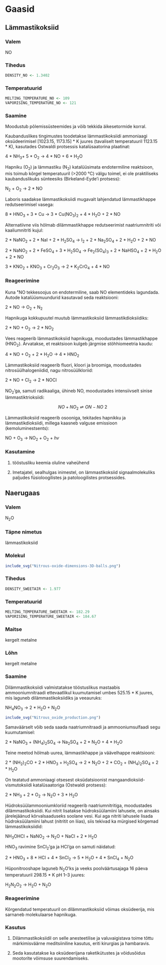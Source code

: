 # Gaasid

## Lämmastikoksiid

### Valem

NO

### Tihedus

```r
DENSITY_NO <- 1.3402
```

### Temperatuurid

```r
MELTING_TEMPERATURE_NO <- 109
VAPORISING_TEMPERATURE_NO <- 121
```

### Saamine

Moodustub põlemissüsteemides ja võib tekkida äikesetormide korral.

Kaubanduslikes tingimustes toodetakse lämmastikoksiidi ammoniaagi oksüdeerimisel [1023.15, 1173.15] * K juures (tavaliselt temperatuuril 1123.15 * K), kasutades Ostwaldi protsessis katalüsaatorina plaatinat:

4 * NH~3~+ 5 * O~2~ -> 4 * NO + 6 * H~2~O

Hapniku (O~2~) ja lämmastiku (N~2~) katalüüsimata endotermiline reaktsioon, mis toimub kõrgel temperatuuril (>2000 °C) välgu toimel, ei ole praktiliseks kaubanduslikuks sünteesiks (Birkeland-Eyde'i protsess):

N~2~ + O~2~ -> 2 * NO

Laboris saadakse lämmastikoksiidi mugavalt lahjendatud lämmastikhappe redutseerimisel vasega:

8 * HNO~3~ + 3 * Cu -> 3 * Cu(NO~3~)~2~ + 4 * H~2~O + 2 * NO

Alternatiivne viis hõlmab dilämmastikhappe redutseerimist naatriumnitriti või kaaliumnitriti kujul:

2 * NaNO~2~ + 2 * NaI + 2 * H~2~SO~4~ -> I~2~ + 2 * Na~2~SO~4~ + 2 * H~2~O + 2 * NO

2 * NaNO~2~ + 2 * FeSO~4~ + 3 * H~2~SO~4~ -> Fe~2~(SO~4~)~3~ + 2 * NaHSO~4~ + 2 * H~2~O + 2 * NO

3 * KNO~2~ + KNO~3~ + Cr~2~O~3~ -> 2 * K~2~CrO~4~ + 4 * NO

### Reageerimine

Kuna ^•^NO tekkesoojus on endotermiline, saab NO elementideks lagundada. Autode katalüüsmuundurid kasutavad seda reaktsiooni:

2 * NO -> O~2~ + N~2~

Hapnikuga kokkupuutel muutub lämmastikoksiid lämmastikdioksiidiks:

2 * NO + O~2~ -> 2 * NO~2~

Vees reageerib lämmastikoksiid hapnikuga, moodustades lämmastikhappe (HNO~2~). Arvatakse, et reaktsioon kulgeb järgmise stöhhiomeetria kaudu:

4 * NO + O~2~ + 2 * H~2~O -> 4 * HNO~2~

Lämmastikoksiid reageerib fluori, kloori ja broomiga, moodustades nitrosüülhalogeniidid, nagu nitrosüülkloriid:

2 * NO + Cl~2~ -> 2 * NOCl

NO~2~'ga, samuti radikaaliga, ühineb NO, moodustades intensiivselt sinise lämmastiktrioksiidi:

$$NO + NO_2 \rightleftharpoons ON-NO~2~$$

Lämmastikoksiid reageerib osooniga, tekitades hapnikku ja lämmastikdioksiidi, millega kaasneb valguse emissioon (kemoluminestsents):

NO + O~3~ -> NO~2~ + O~2~ + *hv*

### Kasutamine

1. tööstusliku keemia oluline vaheühend

2. Imetajatel, sealhulgas inimestel, on lämmastikoksiid signaalmolekuliks paljudes füsioloogilistes ja patoloogilistes protsessides.

## Naerugaas

### Valem

N~2~O

### Täpne nimetus

lämmastikoksiid

### Molekul

```r
include_svg("Nitrous-oxide-dimensions-3D-balls.png")
```

### Tihedus

```r
DENSITY_SWEETAIR <- 1.977
```

### Temperatuurid

```r
MELTING_TEMPERATURE_SWEETAIR <- 182.29
VAPORISING_TEMPERATURE_SWEETAIR <- 184.67
```

### Maitse

kergelt metalne

### Lõhn

kergelt metalne

### Saamine

Dilämmastikoksiidi valmistatakse tööstuslikus mastaabis ammooniumnitraadi ettevaatlikul kuumutamisel umbes 525.15 * K juures, mis laguneb dilämmastikoksiidiks ja veeauruks:

NH~4~NO~3~ -> 2 * H~2~O + N~2~O

```r
include_svg("Nitrous_oxide_production.png")
```

Samaväärselt võib seda saada naatriumnitraadi ja ammooniumsulfaadi segu kuumutamisel:

2 * NaNO~3~ + (NH~4~)~2~SO~4~ -> Na~2~SO~4~ + 2 * N~2~O + 4 * H~2~O

Teine meetod hõlmab uurea, lämmastikhappe ja väävelhappe reaktsiooni:

2 * (NH~2~)~2~CO + 2 * HNO~3~ +  H~2~SO~4~ -> 2 * N~2~O + 2 * CO~2~ + (NH~4~)~2~SO~4~ + 2 * H~2~O

On teatatud ammoniaagi otsesest oksüdatsioonist mangaandioksiid-vismutoksiidi katalüsaatoriga (Ostwaldi protsess):

2 * NH~3~ + 2 * O~2~ -> N~2~O + 3 * H~2~O

Hüdroksüülammooniumkloriid reageerib naatriumnitritiga, moodustades dilämmastikoksiidi. Kui nitrit lisatakse hüdroksüülamiini lahusele, on ainsaks järelejäänud kõrvalsaaduseks soolane vesi. Kui aga nitriti lahusele lisada hüdroksüülamiini lahust (nitritit on liias), siis tekivad ka mürgised kõrgemad lämmastikoksiidid:

NH~3~OHCl + NaNO~2~ -> N~2~O + NaCl + 2 * H~2~O

HNO~3~ ravimine SnCl~2~'ga ja HCl'ga on samuti näidatud:

2 * HNO~3~ + 8 * HCl + 4 * SnCl~2~ -> 5 * H~2~O + 4 * SnCl~4~ + N~2~O

Hüponitrooshape laguneb N~2~O'ks ja veeks poolväärtusajaga 16 päeva temperatuuril 298.15 * K pH 1–3 juures:

H~2~N~2~O~2~ -> H~2~O + N~2~O

### Reageerimine

Kõrgendatud temperatuuril on dilämmastikoksiid võimas oksüdeerija, mis sarnaneb molekulaarse hapnikuga.

### Kasutus

1. Dilämmastikoksiidil on selle anesteetilise ja valuvaigistava toime tõttu märkimisväärne meditsiiniline kasutus, eriti kirurgias ja hambaravis.

2. Seda kasutatakse ka oksüdeerijana raketikütustes ja võidusõidus mootorite võimsuse suurendamiseks.
